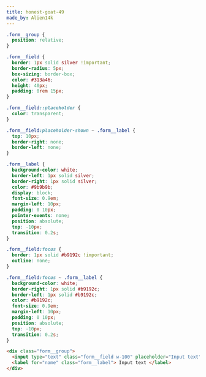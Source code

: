 ```yaml
---
title: honest-goat-49
made_by: Alien14k
---
```


```css
.form__group {
  position: relative;
}

.form__field {
  border: 1px solid silver !important;
  border-radius: 5px;
  box-sizing: border-box;
  color: #313a46;
  height: 40px;
  padding: 0rem 15px;
}

.form__field::placeholder {
  color: transparent;
}

.form__field:placeholder-shown ~ .form__label {
  top: 10px;
  border-right: none;
  border-left: none;
}

.form__label {
  background-color: white;
  border-left: 1px solid silver;
  border-right: 1px solid silver;
  color: #9b9b9b;
  display: block;
  font-size: 0.9em;
  margin-left: 10px;
  padding: 0 10px;
  pointer-events: none;
  position: absolute;
  top: -10px;
  transition: 0.2s;
}

.form__field:focus {
  border: 1px solid #b9192c !important;
  outline: none;
}

.form__field:focus ~ .form__label {
  background-color: white;
  border-right: 1px solid #b9192c;
  border-left: 1px solid #b9192c;
  color: #b9192c;
  font-size: 0.9em;
  margin-left: 10px;
  padding: 0 10px;
  position: absolute;
  top: -10px;
  transition: 0.2s;
}
```

```html
<div class="form__group">
  <input type="text" class="form__field w-100" placeholder="Input text" />
  <label for="name" class="form__label"> Input text </label>
</div>
```
